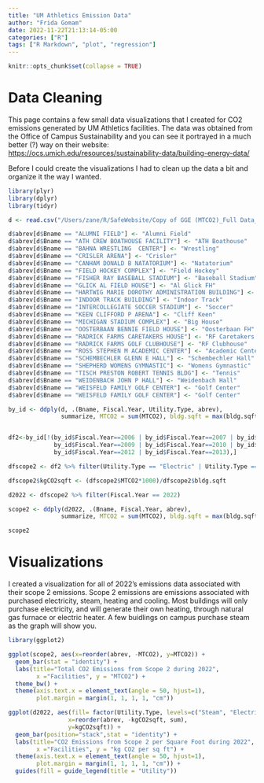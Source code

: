 ```yaml
---
title: "UM Athletics Emission Data"
author: "Frida Gomam"
date: 2022-11-22T21:13:14-05:00
categories: ["R"]
tags: ["R Markdown", "plot", "regression"]
---
```


```r
knitr::opts_chunk$set(collapse = TRUE)
```

# Data Cleaning
This page contains a few small data visualizations that I created for CO2 emissions generated by UM Athletics facilities. The data was obtained from the Office of Campus Sustainability and you can see it portrayed in a much better (?) way on their website: <https://ocs.umich.edu/resources/sustainability-data/building-energy-data/> 

Before I could create the visualizations I had to clean up the data a bit and organize it the way I wanted.

```r

library(plyr)
library(dplyr)
library(tidyr)

d <- read.csv("/Users/zane/R/SafeWebsite/Copy of GGE (MTCO2)_Full Data_data - Data to be exported for R (2) copy.csv")

d$abrev[d$Bname == "ALUMNI FIELD"] <- "Alumni Field"
d$abrev[d$Bname == "ATH CREW BOATHOUSE FACILITY"] <- "ATH Boathouse"
d$abrev[d$Bname == "BAHNA WRESTLING  CENTER"] <- "Wrestling"
d$abrev[d$Bname == "CRISLER ARENA"] <- "Crisler"
d$abrev[d$Bname == "CANHAM DONALD B NATATORIUM"] <- "Natatorium"
d$abrev[d$Bname == "FIELD HOCKEY COMPLEX"] <- "Field Hockey"
d$abrev[d$Bname == "FISHER RAY BASEBALL STADIUM"] <- "Baseball Stadium"
d$abrev[d$Bname == "GLICK AL FIELD HOUSE"] <- "Al Glick FH"
d$abrev[d$Bname == "HARTWIG MARIE DOROTHY ADMINISTRATION BUILDING"] <- "Admin Building"
d$abrev[d$Bname == "INDOOR TRACK BUILDING"] <- "Indoor Track"
d$abrev[d$Bname == "INTERCOLLEGIATE SOCCER STADIUM"] <- "Soccer"
d$abrev[d$Bname == "KEEN CLIFFORD P ARENA"] <- "Cliff Keen"
d$abrev[d$Bname == "MICHIGAN STADIUM COMPLEX"] <- "Big House"
d$abrev[d$Bname == "OOSTERBAAN BENNIE FIELD HOUSE"] <- "Oosterbaan FH"
d$abrev[d$Bname == "RADRICK FARMS CARETAKERS HOUSE"] <- "RF Caretakers House"
d$abrev[d$Bname == "RADRICK FARMS GOLF CLUBHOUSE"] <- "RF Clubhouse"
d$abrev[d$Bname == "ROSS STEPHEN M ACADEMIC CENTER"] <- "Academic Center"
d$abrev[d$Bname == "SCHEMBECHLER GLENN E HALL"] <- "Schembechler Hall"
d$abrev[d$Bname == "SHEPHERD WOMENS GYMNASTIC"] <- "Womens Gymnastic"
d$abrev[d$Bname == "TISCH PRESTON ROBERT TENNIS BLDG"] <- "Tennis"
d$abrev[d$Bname == "WEIDENBACH JOHN P HALL"] <- "Weidenbach Hall"
d$abrev[d$Bname == "WEISFELD FAMILY GOLF CENTER"] <- "Golf Center"
d$abrev[d$Bname == "WEISFELD FAMILY GOLF CENTER"] <- "Golf Center"

by_id <- ddply(d, .(Bname, Fiscal.Year, Utility.Type, abrev), 
               summarize, MTCO2 = sum(MTCO2), bldg.sqft = max(bldg.sqft))


df2<-by_id[!(by_id$Fiscal.Year==2006 | by_id$Fiscal.Year==2007 | by_id$Fiscal.Year==2008 |
             by_id$Fiscal.Year==2009 | by_id$Fiscal.Year==2010 | by_id$Fiscal.Year==2011 |
             by_id$Fiscal.Year==2012 | by_id$Fiscal.Year==2013),]

dfscope2 <- df2 %>% filter(Utility.Type == "Electric" | Utility.Type == "Steam")

dfscope2$kgCO2sqft <- (dfscope2$MTCO2*1000)/dfscope2$bldg.sqft

d2022 <- dfscope2 %>% filter(Fiscal.Year == 2022)

scope2 <- ddply(d2022, .(Bname, Fiscal.Year, abrev), 
               summarize, MTCO2 = sum(MTCO2), bldg.sqft = max(bldg.sqft))

scope2
```

# Visualizations

I created a visualization for all of 2022's emissions data associated with their scope 2 emissions. Scope 2 emissions are emissions associated with purchased electricity, steam, heating and cooling. Most buildings will only purchase electricity, and will generate their own heating, through natural gas furnace or electric heater. A few buidlings on campus purchase steam as the graph will show you.


```r
library(ggplot2)

ggplot(scope2, aes(x=reorder(abrev, -MTCO2), y=MTCO2)) +
  geom_bar(stat = "identity") +
  labs(title="Total CO2 Emissions from Scope 2 during 2022",
        x ="Facilities", y = "MTCO2") + 
  theme_bw() +
  theme(axis.text.x = element_text(angle = 50, hjust=1), 
        plot.margin = margin(1, 1, 1, 1, "cm"))

ggplot(d2022, aes(fill= factor(Utility.Type, levels=c("Steam", "Electric")), 
                 x=reorder(abrev, -kgCO2sqft, sum), 
                 y=kgCO2sqft)) +
  geom_bar(position="stack",stat = "identity") +
  labs(title="CO2 Emissions from Scope 2 per Square Foot during 2022",
        x ="Facilities", y = "kg CO2 per sq ft") +
  theme(axis.text.x = element_text(angle = 50, hjust=1), 
        plot.margin = margin(1, 1, 1, 1, "cm")) +
  guides(fill = guide_legend(title = "Utility"))

```
